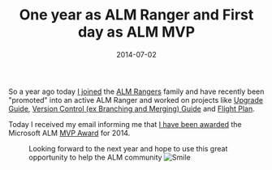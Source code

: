 ﻿---
title: 'One year as ALM Ranger and First day as ALM MVP'
date: 2014-07-02
tags: ['MVP Stuff', 'Chatter']
draft: false
summary: 'So a year ago today I joined the ALM Rangers family and have recently been "promoted" into an active ALM Ranger and worked on projects like Upgrade Guide, Version Control (ex Branching and Merging) Guide and Flight Plan.'
---


So a year ago today [I joined](http://blogs.msdn.com/b/willy-peter_schaub/archive/2013/07/04/introducing-the-visual-studio-alm-rangers-gordon-beeming.aspx) the [ALM Rangers](http://aka.ms/vsarUnderstand) family and have recently been "promoted" into an active ALM Ranger and worked on projects like [Upgrade Guide](http://aka.ms/treasure8), [Version Control (ex Branching and Merging) Guide](http://aka.ms/treasure18) and [Flight Plan](http://blogs.msdn.com/b/willy-peter_schaub/archive/2014/05/08/alm-community-shipped-the-flight-plan-a-simple-known-and-informative-view.aspx). 
 
Today I received my email informing me that [I have been awarded](https://mvp.microsoft.com/en-us/mvp/Gordon%20Beeming-5000879) the Microsoft ALM [MVP Award](http://mvp.microsoft.com/) for 2014.
 
<Figure key="/images/8e6b28b311d14be1bc153c2b3e794177.png" src="/images/8e6b28b311d14be1bc153c2b3e794177.png" alt="image_thumb3" width="0" height="0" caption="FILL THIS IN" />
 
Looking forward to the next year and hope to use this great opportunity to help the ALM community ![Smile](https://gordonbeeming.com/images/emoticons/smile.svg)

